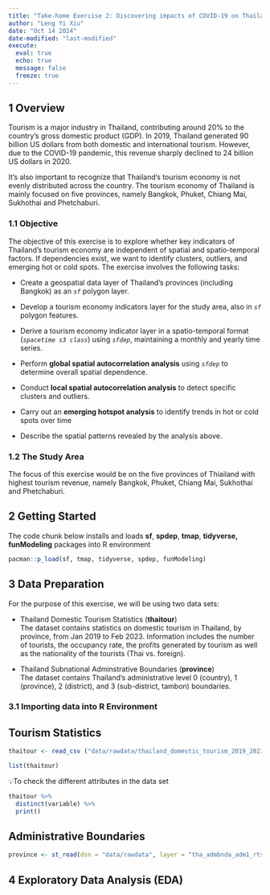 ```yaml
---
title: "Take-home Exercise 2: Discovering impacts of COVID-19 on Thailand tourism economy at the province level using spatial and spatio-temporal statistics"
author: "Leng Yi Xiu"
date: "Oct 14 2024"
date-modified: "last-modified"
execute: 
  eval: true
  echo: true
  message: false
  freeze: true
---
```


## 1 Overview

Tourism is a major industry in Thailand, contributing around 20% to the country's gross domestic product (GDP). In 2019, Thailand generated 90 billion US dollars from both domestic and international tourism. However, due to the COVID-19 pandemic, this revenue sharply declined to 24 billion US dollars in 2020.

It's also important to recognize that Thailand's tourism economy is not evenly distributed across the country. The tourism economy of Thailand is mainly focused on five provinces, namely Bangkok, Phuket, Chiang Mai, Sukhothai and Phetchaburi.

### 1.1 Objective

The objective of this exercise is to explore whether key indicators of Thailand's tourism economy are independent of spatial and spatio-temporal factors. If dependencies exist, we want to identify clusters, outliers, and emerging hot or cold spots. The exercise involves the following tasks:

-   Create a geospatial data layer of Thailand's provinces (including Bangkok) as an *`sf`* polygon layer.

-   Develop a tourism economy indicators layer for the study area, also in *`sf`* polygon features.

-   Derive a tourism economy indicator layer in a spatio-temporal format (*`spacetime s3 class`*) using *`sfdep`*, maintaining a monthly and yearly time series.

-   Perform **global spatial autocorrelation analysis** using *`sfdep`* to determine overall spatial dependence.

-   Conduct **local spatial autocorrelation analysis** to detect specific clusters and outliers.

-   Carry out an **emerging hotspot analysis** to identify trends in hot or cold spots over time

-   Describe the spatial patterns revealed by the analysis above.

### 1.2 The Study Area

The focus of this exercise would be on the five provinces of Thiailand with highest tourism revenue, namely Bangkok, Phuket, Chiang Mai, Sukhothai and Phetchaburi.

## 2 Getting Started

The code chunk below installs and loads **sf**, **spdep**, **tmap**, **tidyverse, funModeling** packages into R environment

```r
pacman::p_load(sf, tmap, tidyverse, spdep, funModeling)
```

## 3 Data Preparation

For the purpose of this exercise, we will be using two data sets:

-   Thailand Domestic Tourism Statistics (**thaitour**)\
    The dataset contains statistics on domestic tourism in Thailand, by province, from Jan 2019 to Feb 2023. Information includes the number of tourists, the occupancy rate, the profits generated by tourism as well as the nationality of the tourists (Thai vs. foreign).

-   Thailand Subnational Adminstrative Boundaries (**province**)\
    The dataset contains Thailand's administrative level 0 (country), 1 (province), 2 (district), and 3 (sub-district, tambon) boundaries.

### 3.1 Importing data into R Environment

::: panel-tabset
## Tourism Statistics

```r
thaitour <- read_csv ("data/rawdata/thailand_domestic_tourism_2019_2023_ver2.csv")
```

```r
list(thaitour)
```

💡To check the different attributes in the data set

```r
thaitour %>%
  distinct(variable) %>%
  print()
```

## Administrative Boundaries

```r
province <- st_read(dsn = "data/rawdata", layer = "tha_admbnda_adm1_rtsd_20220121")
```

## 4 Exploratory Data Analysis (EDA)
:::
